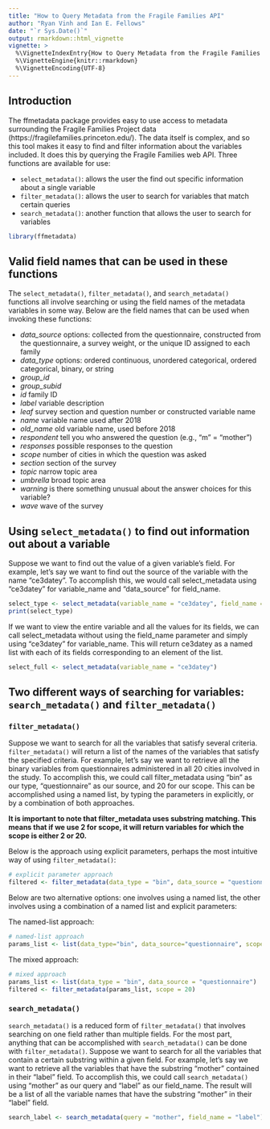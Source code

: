 ```yaml
---
title: "How to Query Metadata from the Fragile Families API"
author: "Ryan Vinh and Ian E. Fellows"
date: "`r Sys.Date()`"
output: rmarkdown::html_vignette
vignette: >
  %\VignetteIndexEntry{How to Query Metadata from the Fragile Families API}
  %\VignetteEngine{knitr::rmarkdown}
  %\VignetteEncoding{UTF-8}
---
```



## Introduction

The ffmetadata package provides easy to use access to metadata surrounding the Fragile Families Project data (https://fragilefamilies.princeton.edu/). The data itself is complex, and so this tool makes it easy to find and filter information about the variables included. It does this by querying the Fragile Families web API. Three functions are available for use:

* `select_metadata()`: allows the user the find out specific information about a single variable
* `filter_metadata()`: allows the user to search for variables that match certain queries
* `search_metadata()`: another function that allows the user to search for variables

```r
library(ffmetadata)
```

## Valid field names that can be used in these functions

The `select_metadata()`, `filter_metadata()`, and `search_metadata()` functions all involve searching or using the field names of the metadata variables in some way. Below are the field names that can be used when invoking these functions:
  
* *data_source* options: collected from the questionnaire, constructed from the questionnaire, a survey weight, or the unique ID assigned to each family
* *data_type* options: ordered continuous, unordered categorical, ordered categorical, binary, or string
* *group_id*
* *group_subid*
* *id* family ID
* *label* variable description
* *leaf* survey section and question number or constructed variable name
* *name* variable name used after 2018
* *old_name* old variable name, used before 2018
* *respondent* tell you who answered the question (e.g., "m" = "mother")
* *responses* possible responses to the question
* *scope* number of cities in which the question was asked
* *section* section of the survey
* *topic* narrow topic area
* *umbrella* broad topic area 
* *warning* is there something unusual about the answer choices for this variable?
* *wave* wave of the survey 

## Using `select_metadata()` to find out information out about a variable

Suppose we want to find out the value of a given variable's field.  For example, let's say we want to find out the source of the variable with the name "ce3datey". To accomplish this, we would call select_metadata using "ce3datey" for variable_name and "data_source" for field_name.

```r
select_type <- select_metadata(variable_name = "ce3datey", field_name = "data_source")
print(select_type)
```

If we want to view the entire variable and all the values for its fields, we can call select_metadata without using the field_name parameter and simply using "ce3datey" for variable_name. This will return ce3datey as a named list with each of its fields corresponding to an element of the list.

```r
select_full <- select_metadata(variable_name = "ce3datey")
```

## Two different ways of searching for variables: `search_metadata()` and `filter_metadata()`

### `filter_metadata()`

Suppose we want to search for all the variables that satisfy several criteria. `filter_metadata()` will return a list of the names of the variables that satisfy the specified criteria. For example, let's say we want to retrieve all the binary variables from questionnaires administered in all 20 cities involved in the study.  To accomplish this, we could call filter_metadata using "bin" as our type, "questionnaire" as our source, and 20 for our scope. This can be accomplished using a named list, by typing the parameters in explicitly, or by a combination of both approaches.

**It is important to note that filter_metadata uses substring matching. This means that if we use 2 for scope, it will return variables for which the scope is either 2 or 20.**

Below is the approach using explicit parameters, perhaps the most intuitive way of using `filter_metadata()`:
```r
# explicit parameter approach
filtered <- filter_metadata(data_type = "bin", data_source = "questionnaire", scope = 20)
```

Below are two alternative options: one involves using a named list, the other involves using a combination of a named list and explicit parameters:

The named-list approach:
```r
# named-list approach
params_list <- list(data_type="bin", data_source="questionnaire", scope=20)
```

The mixed approach:
```r
# mixed approach
params_list <- list(data_type = "bin", data_source = "questionnaire")
filtered <- filter_metadata(params_list, scope = 20)
```

### `search_metadata()`

`search_metadata()` is a reduced form of `filter_metadata()` that involves searching on one field rather than multiple fields. For the most part, anything that can be accomplished with `search_metadata()` can be done with `filter_metadata()`. Suppose we want to search for all the variables that contain a certain substring within a given field.  For example, let's say we want to retrieve all the variables that have the substring "mother" contained in their "label" field.  To accomplish this, we could call `search_metadata()` using "mother" as our query and "label" as our field_name.  The result will be a list of all the variable names that have the substring "mother" in their "label" field.

```r
search_label <- search_metadata(query = "mother", field_name = "label")
```


